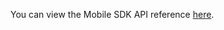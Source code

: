 You can view the Mobile SDK API reference [here](https://aws-amplify.github.io/aws-sdk-ios/docs/reference).